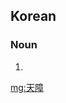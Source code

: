 ==Korean==
{{ko-hanjatab}}

===Noun===
{{ko-noun|hj|hangeul=천장}}

# {{hanja form of|천장|[[ceiling]]}}

[[mg:天障]]
